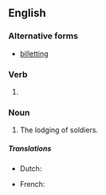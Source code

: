 ==English==

===Alternative forms===
* {{qualifier|UK|archaic}} [[billetting]]

===Verb===
{{head|en|verb form}}

# {{present participle of|billet|lang=en|nocat=1}}

===Noun===
{{en-noun}}

# The lodging of soldiers.

=====Translations=====
{{trans-top|The lodging of soldiers}}
* Dutch: {{t+|nl|inkwartieren}}
{{trans-mid}}
* French: {{t+|fr|cantonnement|m}}
{{trans-bottom}}